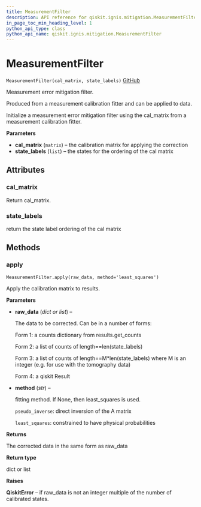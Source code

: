 ```yaml
---
title: MeasurementFilter
description: API reference for qiskit.ignis.mitigation.MeasurementFilter
in_page_toc_min_heading_level: 1
python_api_type: class
python_api_name: qiskit.ignis.mitigation.MeasurementFilter
---
```


# MeasurementFilter

<span id="qiskit.ignis.mitigation.MeasurementFilter" />

`MeasurementFilter(cal_matrix, state_labels)` [GitHub](https://github.com/qiskit-community/qiskit-ignis/tree/stable/0.3/qiskit/ignis/mitigation/measurement/filters.py "view source code")

Measurement error mitigation filter.

Produced from a measurement calibration fitter and can be applied to data.

Initialize a measurement error mitigation filter using the cal\_matrix from a measurement calibration fitter.

**Parameters**

*   **cal\_matrix** (`matrix`) – the calibration matrix for applying the correction
*   **state\_labels** (`list`) – the states for the ordering of the cal matrix

## Attributes

### cal\_matrix

Return cal\_matrix.

### state\_labels

return the state label ordering of the cal matrix

## Methods

### apply

<span id="qiskit.ignis.mitigation.MeasurementFilter.apply" />

`MeasurementFilter.apply(raw_data, method='least_squares')`

Apply the calibration matrix to results.

**Parameters**

*   **raw\_data** (*dict or list*) –

    The data to be corrected. Can be in a number of forms:

    Form 1: a counts dictionary from results.get\_counts

    Form 2: a list of counts of length==len(state\_labels)

    Form 3: a list of counts of length==M\*len(state\_labels) where M is an integer (e.g. for use with the tomography data)

    Form 4: a qiskit Result

*   **method** (*str*) –

    fitting method. If None, then least\_squares is used.

    `pseudo_inverse`: direct inversion of the A matrix

    `least_squares`: constrained to have physical probabilities

**Returns**

The corrected data in the same form as raw\_data

**Return type**

dict or list

**Raises**

**QiskitError** – if raw\_data is not an integer multiple of the number of calibrated states.

